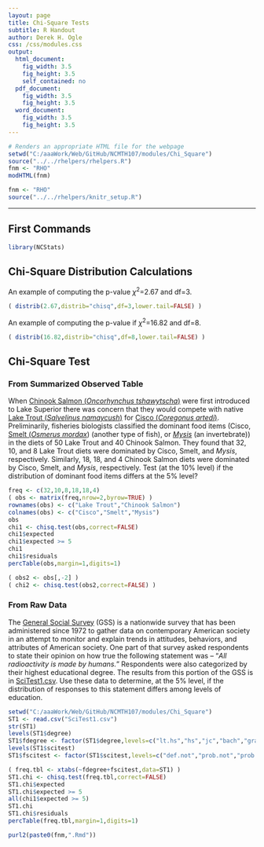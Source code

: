 ```yaml
---
layout: page
title: Chi-Square Tests
subtitle: R Handout
author: Derek H. Ogle
css: /css/modules.css
output:
  html_document:
    fig_width: 3.5
    fig_height: 3.5
    self_contained: no
  pdf_document:
    fig_width: 3.5
    fig_height: 3.5
  word_document:
    fig_width: 3.5
    fig_height: 3.5
---
```


```r
# Renders an appropriate HTML file for the webpage
setwd("C:/aaaWork/Web/GitHub/NCMTH107/modules/Chi_Square")
source("../../rhelpers/rhelpers.R")
fnm <- "RHO"
modHTML(fnm)
```

```r
fnm <- "RHO"
source("../../rhelpers/knitr_setup.R")
```

----

## First Commands
```r
library(NCStats)
```

## Chi-Square Distribution Calculations
An example of computing the p-value $\chi^{2}$=2.67 and df=3.
```r
( distrib(2.67,distrib="chisq",df=3,lower.tail=FALSE) )
```

An example of computing the p-value if $\chi^{2}$=16.82 and df=8.
```r
( distrib(16.82,distrib="chisq",df=8,lower.tail=FALSE) )
```

## Chi-Square Test
### From Summarized Observed Table
When [Chinook Salmon (*Oncorhynchus tshawytscha*)](https://en.wikipedia.org/wiki/Chinook_salmon) were first introduced to Lake Superior there was concern that they would compete with native [Lake Trout (*Salvelinus namaycush*)](https://en.wikipedia.org/wiki/Lake_trout) for [Cisco (*Coregonus artedi*)](https://en.wikipedia.org/wiki/Coregonus_artedi).  Preliminarily, fisheries biologists classified the dominant food items (Cisco, [Smelt (*Osmerus mordax*](https://en.wikipedia.org/wiki/Rainbow_smelt)) (another type of fish), or [*Mysis*](https://en.wikipedia.org/wiki/Mysis_relicta) (an invertebrate)) in the diets of 50 Lake Trout and 40 Chinook Salmon.  They found that 32, 10, and 8 Lake Trout diets were dominated by Cisco, Smelt, and *Mysis*, respectively.  Similarly, 18, 18, and 4 Chinook Salmon diets were dominated by Cisco, Smelt, and *Mysis*, respectively.  Test (at the 10% level) if the distribution of dominant food items differs at the 5% level?

```r
freq <- c(32,10,8,18,18,4)
( obs <- matrix(freq,nrow=2,byrow=TRUE) )
rownames(obs) <- c("Lake Trout","Chinook Salmon")
colnames(obs) <- c("Cisco","Smelt","Mysis")
obs
chi1 <- chisq.test(obs,correct=FALSE)
chi1$expected
chi1$expected >= 5
chi1
chi1$residuals
percTable(obs,margin=1,digits=1)
```

```r
( obs2 <- obs[,-2] )
( chi2 <- chisq.test(obs2,correct=FALSE) )
```

### From Raw Data
The [General Social Survey](http://www.norc.org/Research/Projects/Pages/general-social-survey.aspx) (GSS) is a nationwide survey that has been administered since 1972 to gather data on contemporary American society in an attempt to monitor and explain trends in attitudes, behaviors, and attributes of American society.  One part of that survey asked respondents to state their opinion on how true the following statement was -- "*All radioactivity is made by humans.*"  Respondents were also categorized by their highest educational degree.  The results from this portion of the GSS is in [SciTest1.csv](https://raw.githubusercontent.com/droglenc/NCData/master/SciTest1.csv).  Use these data to determine, at the 5% level, if the distribution of responses to this statement differs among levels of education.

```r
setwd("C:/aaaWork/Web/GitHub/NCMTH107/modules/Chi_Square")
ST1 <- read.csv("SciTest1.csv")
str(ST1)
levels(ST1$degree)
ST1$fdegree <- factor(ST1$degree,levels=c("lt.hs","hs","jc","bach","grad"))
levels(ST1$scitest)
ST1$fscitest <- factor(ST1$scitest,levels=c("def.not","prob.not","prob.true","def.true"))
```
```r
( freq.tbl <- xtabs(~fdegree+fscitest,data=ST1) )
ST1.chi <- chisq.test(freq.tbl,correct=FALSE)
ST1.chi$expected
ST1.chi$expected >= 5
all(chi1$expected >= 5)
ST1.chi
ST1.chi$residuals
percTable(freq.tbl,margin=1,digits=1)
```

```r
purl2(paste0(fnm,".Rmd"))
```
